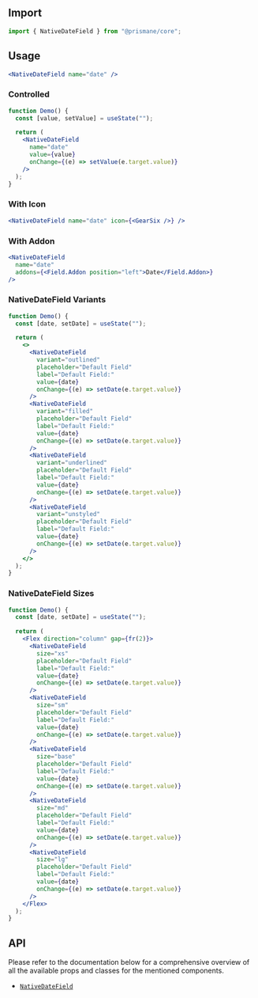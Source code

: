 ## Import

```js
import { NativeDateField } from "@prismane/core";
```

## Usage

```jsx
<NativeDateField name="date" />
```

### Controlled

```jsx
function Demo() {
  const [value, setValue] = useState("");

  return (
    <NativeDateField
      name="date"
      value={value}
      onChange={(e) => setValue(e.target.value)}
    />
  );
}
```

### With Icon

```jsx
<NativeDateField name="date" icon={<GearSix />} />
```

### With Addon

```jsx
<NativeDateField
  name="date"
  addons={<Field.Addon position="left">Date</Field.Addon>}
/>
```

### NativeDateField Variants

```jsx
function Demo() {
  const [date, setDate] = useState("");

  return (
    <>
      <NativeDateField
        variant="outlined"
        placeholder="Default Field"
        label="Default Field:"
        value={date}
        onChange={(e) => setDate(e.target.value)}
      />
      <NativeDateField
        variant="filled"
        placeholder="Default Field"
        label="Default Field:"
        value={date}
        onChange={(e) => setDate(e.target.value)}
      />
      <NativeDateField
        variant="underlined"
        placeholder="Default Field"
        label="Default Field:"
        value={date}
        onChange={(e) => setDate(e.target.value)}
      />
      <NativeDateField
        variant="unstyled"
        placeholder="Default Field"
        label="Default Field:"
        value={date}
        onChange={(e) => setDate(e.target.value)}
      />
    </>
  );
}
```

### NativeDateField Sizes

```jsx
function Demo() {
  const [date, setDate] = useState("");

  return (
    <Flex direction="column" gap={fr(2)}>
      <NativeDateField
        size="xs"
        placeholder="Default Field"
        label="Default Field:"
        value={date}
        onChange={(e) => setDate(e.target.value)}
      />
      <NativeDateField
        size="sm"
        placeholder="Default Field"
        label="Default Field:"
        value={date}
        onChange={(e) => setDate(e.target.value)}
      />
      <NativeDateField
        size="base"
        placeholder="Default Field"
        label="Default Field:"
        value={date}
        onChange={(e) => setDate(e.target.value)}
      />
      <NativeDateField
        size="md"
        placeholder="Default Field"
        label="Default Field:"
        value={date}
        onChange={(e) => setDate(e.target.value)}
      />
      <NativeDateField
        size="lg"
        placeholder="Default Field"
        label="Default Field:"
        value={date}
        onChange={(e) => setDate(e.target.value)}
      />
    </Flex>
  );
}
```

## API

Please refer to the documentation below for a comprehensive overview of all the available props and classes for the mentioned components.

- [`NativeDateField`](/docs/components-api/native-date-field-api)
